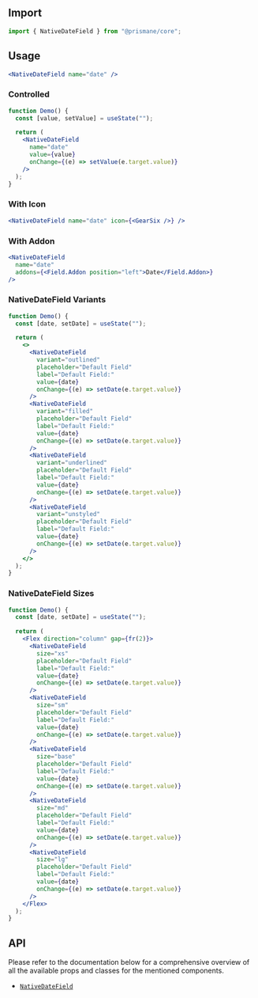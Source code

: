 ## Import

```js
import { NativeDateField } from "@prismane/core";
```

## Usage

```jsx
<NativeDateField name="date" />
```

### Controlled

```jsx
function Demo() {
  const [value, setValue] = useState("");

  return (
    <NativeDateField
      name="date"
      value={value}
      onChange={(e) => setValue(e.target.value)}
    />
  );
}
```

### With Icon

```jsx
<NativeDateField name="date" icon={<GearSix />} />
```

### With Addon

```jsx
<NativeDateField
  name="date"
  addons={<Field.Addon position="left">Date</Field.Addon>}
/>
```

### NativeDateField Variants

```jsx
function Demo() {
  const [date, setDate] = useState("");

  return (
    <>
      <NativeDateField
        variant="outlined"
        placeholder="Default Field"
        label="Default Field:"
        value={date}
        onChange={(e) => setDate(e.target.value)}
      />
      <NativeDateField
        variant="filled"
        placeholder="Default Field"
        label="Default Field:"
        value={date}
        onChange={(e) => setDate(e.target.value)}
      />
      <NativeDateField
        variant="underlined"
        placeholder="Default Field"
        label="Default Field:"
        value={date}
        onChange={(e) => setDate(e.target.value)}
      />
      <NativeDateField
        variant="unstyled"
        placeholder="Default Field"
        label="Default Field:"
        value={date}
        onChange={(e) => setDate(e.target.value)}
      />
    </>
  );
}
```

### NativeDateField Sizes

```jsx
function Demo() {
  const [date, setDate] = useState("");

  return (
    <Flex direction="column" gap={fr(2)}>
      <NativeDateField
        size="xs"
        placeholder="Default Field"
        label="Default Field:"
        value={date}
        onChange={(e) => setDate(e.target.value)}
      />
      <NativeDateField
        size="sm"
        placeholder="Default Field"
        label="Default Field:"
        value={date}
        onChange={(e) => setDate(e.target.value)}
      />
      <NativeDateField
        size="base"
        placeholder="Default Field"
        label="Default Field:"
        value={date}
        onChange={(e) => setDate(e.target.value)}
      />
      <NativeDateField
        size="md"
        placeholder="Default Field"
        label="Default Field:"
        value={date}
        onChange={(e) => setDate(e.target.value)}
      />
      <NativeDateField
        size="lg"
        placeholder="Default Field"
        label="Default Field:"
        value={date}
        onChange={(e) => setDate(e.target.value)}
      />
    </Flex>
  );
}
```

## API

Please refer to the documentation below for a comprehensive overview of all the available props and classes for the mentioned components.

- [`NativeDateField`](/docs/components-api/native-date-field-api)
